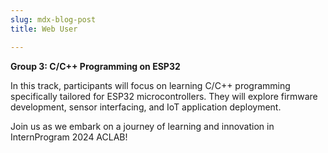```yaml
---
slug: mdx-blog-post
title: Web User

---
```


**Group 3: C/C++ Programming on ESP32**

In this track, participants will focus on learning C/C++ programming specifically tailored for ESP32 microcontrollers. They will explore firmware development, sensor interfacing, and IoT application deployment.


Join us as we embark on a journey of learning and innovation in InternProgram 2024 ACLAB!
